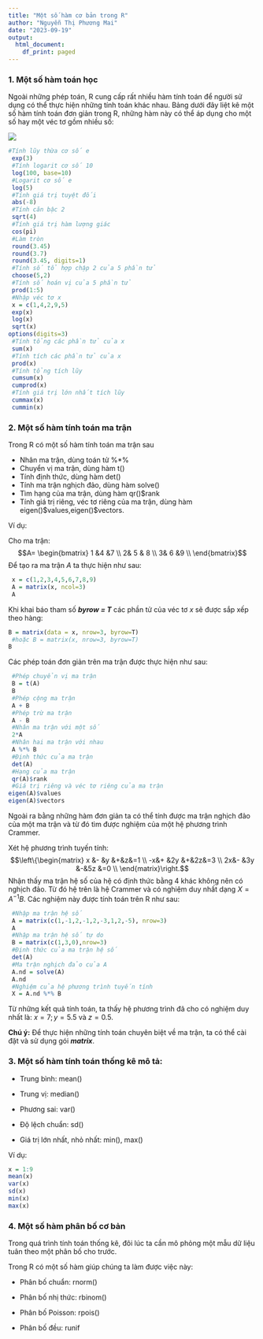 ---
title: "Một số hàm cơ bản trong R"
author: "Nguyễn Thị Phương Mai"
date: "2023-09-19"
output:
  html_document:
    df_print: paged
---

### 1. Một số hàm toán học

Ngoài những phép toán, R cung cấp rất nhiều hàm tính toán để người sử dụng có thể thực hiện những tính toán khác nhau. Bảng dưới đây liệt kê một số hàm tính toán đơn giản trong R, những hàm này có thể áp dụng cho một số hay một véc tơ gồm nhiều số:

![](1.png)

```{r}
#Tính lũy thừa cơ số e
 exp(3)
 #Tính logarit cơ số 10
 log(100, base=10)
 #Logarit cơ số e
 log(5)
 #Tính giá trị tuyệt đối
 abs(-8)
 #Tính căn bậc 2
 sqrt(4)
 #Tính giá trị hàm lượng giác
 cos(pi)
 #Làm tròn
 round(3.45)
 round(3.7)
 round(3.45, digits=1)
 #Tính số tổ hợp chập 2 của 5 phần tử
 choose(5,2)
 #Tính số hoán vị của 5 phần tử
 prod(1:5)
 #Nhập véc tơ x
 x = c(1,4,2,9,5)
 exp(x)
 log(x)
 sqrt(x)
options(digits=3)
 #Tính tổng các phần tử của x
 sum(x)
 #Tính tích các phần tử của x
 prod(x)
 #Tính tổng tích lũy
 cumsum(x)
 cumprod(x)
 #Tính giá trị lớn nhất tích lũy
 cummax(x)
 cummin(x)
```

### 2. Một số hàm tính toán ma trận

Trong R có một số hàm tính toán ma trận sau

-   Nhân ma trận, dùng toán tử %\*%
-   Chuyển vị ma trận, dùng hàm t()
-   Tính định thức, dùng hàm det()
-   Tính ma trận nghịch đảo, dùng hàm solve()
-   Tìm hạng của ma trận, dùng hàm qr()\$rank
-   Tính giá trị riêng, véc tơ riêng của ma trận, dùng hàm eigen()\$values,eigen()\$vectors.

Ví dụ:

Cho ma trận: $$A= \begin{bmatrix}
1 &4  &7  \\
 2& 5 & 8 \\
 3& 6 &9  \\
\end{bmatrix}$$ Để tạo ra ma trận $A$ ta thực hiện như sau:

```{r}
 x = c(1,2,3,4,5,6,7,8,9)
 A = matrix(x, ncol=3)
 A

```

Khi khai báo tham số ***byrow = T*** các phần tử của véc tơ $x$ sẽ được sắp xếp theo hàng:

```{r}
B = matrix(data = x, nrow=3, byrow=T)
 #hoặc B = matrix(x, nrow=3, byrow=T)
B
```

Các phép toán đơn giản trên ma trận được thực hiện như sau:

```{r eval=TRUE}
 #Phép chuyển vị ma trận
 B = t(A)
 B
 #Phép cộng ma trận
 A + B
 #Phép trừ ma trận
 A - B
 #Nhân ma trận với một số
 2*A
 #Nhân hai ma trận với nhau
 A %*% B
 #Định thức của ma trận
 det(A)
 #Hạng của ma trận
 qr(A)$rank
 #Giá trị riêng và véc tơ riêng của ma trận
eigen(A)$values
eigen(A)$vectors
```

Ngoài ra bằng những hàm đơn giản ta có thể tính được ma trận nghịch đảo của một ma trận và từ đó tìm được nghiệm của một hệ phương trình Crammer.

Xét hệ phương trình tuyến tính: $$\left\{\begin{matrix}
x &-  &y  &+&z&=1  \\
 -x&+  &2y  &+&2z&=3 \\
 2x&-  &3y  &-&5z &=0 \\
\end{matrix}\right.$$ Nhận thấy ma trận hệ số của hệ có định thức bằng $4$ khác không nên có nghịch đảo. Từ đó hệ trên là hệ Crammer và có nghiệm duy nhất dạng $X = A^{-1}B$. Các nghiệm này được tính toán trên R như sau:

```{r}
 #Nhập ma trận hệ số
 A = matrix(c(1,-1,2,-1,2,-3,1,2,-5), nrow=3)
 A
 #Nhập ma trận hệ số tự do
 B = matrix(c(1,3,0),nrow=3)
 #Định thức của ma trận hệ số
 det(A)
 #Ma trận nghịch đảo của A
 A.nd = solve(A)
 A.nd
 #Nghiệm của hệ phương trình tuyến tính
 X = A.nd %*% B
```

Từ những kết quả tính toán, ta thấy hệ phương trình đã cho có nghiệm duy nhất là: $x = 7; y = 5.5 \text{ và } z = 0.5.$

**Chú ý:** Để thực hiện những tính toán chuyên biệt về ma trận, ta có thể cài đặt và sử dụng gói ***matrix***.

### 3. Một số hàm tính toán thống kê mô tả:

-   Trung bình: mean()

-   Trung vị: median()

-   Phương sai: var()

-   Độ lệch chuẩn: sd()

-   Giá trị lớn nhất, nhỏ nhất: min(), max()

Ví dụ:

```{r}
x = 1:9
mean(x)
var(x)
sd(x)
min(x)
max(x)
```

### 4. Một số hàm phân bố cơ bản

Trong quá trình tính toán thống kê, đôi lúc ta cần mô phỏng một mẫu dữ liệu tuân theo một phân bố cho trước.

Trong R có một số hàm giúp chúng ta làm được việc này:

-   Phân bố chuẩn: rnorm()

-   Phân bố nhị thức: rbinom()

-   Phân bố Poisson: rpois()

-   Phân bố đều: runif
